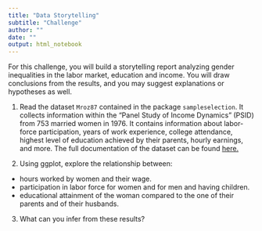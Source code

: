 ```yaml
---
title: "Data Storytelling"
subtitle: "Challenge"
author: ""
date: ""
output: html_notebook
---
```


For this challenge, you will build a storytelling report analyzing gender inequalities in the labor market, education and income. You will draw conclusions from the results, and you may suggest explanations or hypotheses as well. 

1. Read the dataset `Mroz87` contained in the package `sampleselection`. It collects information within the "Panel Study of Income Dynamics" (PSID) from 753 married women in 1976. It contains information about labor-force participation, years of work experience, college attendance, highest level of education achieved by their parents, hourly earnings, and more. The full documentation of the dataset can be found [here.](https://vincentarelbundock.github.io/Rdatasets/doc/sampleSelection/Mroz87.html) 

2. Using ggplot, explore the relationship between:
  - hours worked by women and their wage. 
  - participation in labor force for women and for men and having children. 
  - educational attainment of the woman compared to the one of their parents and of their husbands.
  
3. What can you infer from these results?
